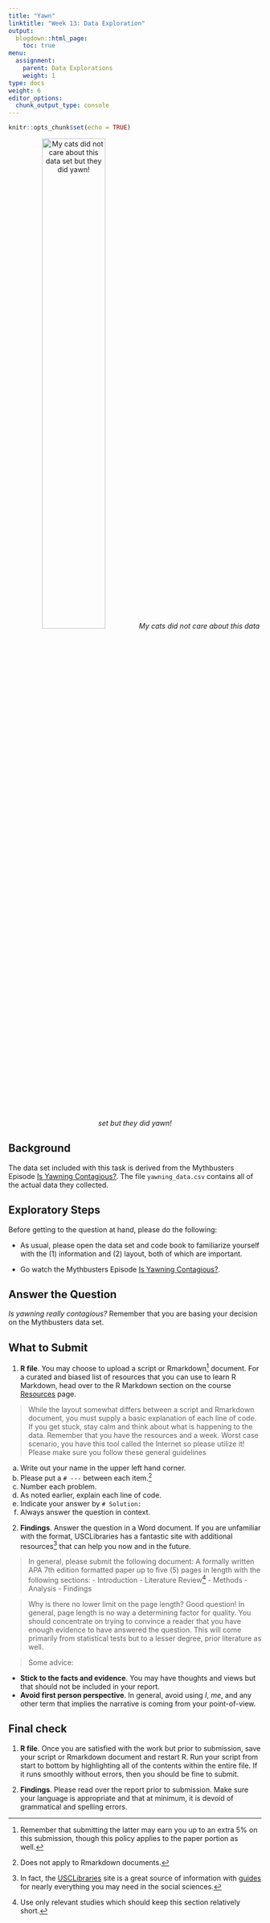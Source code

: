 ```yaml
---
title: "Yawn"
linktitle: "Week 13: Data Exploration"
output:
  blogdown::html_page:
    toc: true
menu:
  assignment:
    parent: Data Explorations
    weight: 1
type: docs
weight: 6
editor_options: 
  chunk_output_type: console
---
```


```r
knitr::opts_chunk$set(echo = TRUE)

```


<center>
![My cats did not care about this data set but they did yawn!](/img/tasks/cats.png){#id .class width=50% height=50%}
*My cats did not care about this data set but they did yawn!*
</center>


## Background
The data set included with this task is derived from the Mythbusters Episode [Is Yawning Contagious?](https://go.discovery.com/tv-shows/mythbusters/videos/is-yawning-contagious-2){target="_blank"}. The file `yawning_data.csv` contains all of the actual data they collected.

## Exploratory Steps
Before getting to the question at hand, please do the following:

- As usual, please open the data set and code book to familiarize yourself with the (1) information and (2) layout, both of which are important. 

- Go watch the Mythbusters Episode [Is Yawning Contagious?](https://go.discovery.com/tv-shows/mythbusters/videos/is-yawning-contagious-2){target="_blank"}.

## Answer the Question
*Is yawning really contagious?* Remember that you are basing your decision on the Mythbusters data set.

## What to Submit
1. **R file**. You may choose to upload a script or Rmarkdown^[Remember that submitting the latter may earn you up to an extra 5% on this submission, though this policy applies to the paper portion as well.] document. For a curated and biased list of resources that you can use to learn R Markdown, head over to the R Markdown section on the course [Resources](https://edp613.theoreticalphysed.com/resource/rmarkdown/#learning-r-markdown-1){target="_blank"} page.

> While the layout somewhat differs between a script and Rmarkdown document, you must supply a basic explanation of each line of code. If you get stuck, stay calm and think about what is happening to the data. Remember that you have the resources and a week. Worst case scenario, you have this tool called the Internet so please utilize it! Please make sure you follow these general guidelines


  a. Write out your name in the upper left hand corner.
  b. Please put a `# ---` between each item.^[Does not apply to Rmarkdown documents.]
  c. Number each problem.
  d. As noted earlier, explain each line of code.
  e. Indicate your answer by `# Solution:` 
  f. Always answer the question in context.

2. **Findings**. Answer the question in a Word document. If you are unfamiliar with the format, USCLibraries has a fantastic site with additional resources^[In fact, the [USCLibraries](https://libguides.usc.edu/APA7th){target="_blank"} site is a great source of information with [guides](https://libguides.usc.edu/){target="_blank"} for nearly everything you may need in the social sciences.] that can help you now and in the future.

> In general, please submit the following document:
A formally written APA 7th edition formatted paper up to five (5) pages in length with the following sections:
  - Introduction
  - Literature Review^[Use only relevant studies which should keep this section relatively short.]
  - Methods
  - Analysis
  - Findings
  
> Why is there no lower limit on the page length? Good question! In general, page length is no way a determining factor for quality. You should concentrate on trying to convince a reader that you have enough evidence to have answered the question. This will come primarily from statistical tests but to a lesser degree, prior literature as well.

> Some advice:

  - **Stick to the facts and evidence**. You may have thoughts and views but that should not be included in your report.
  - **Avoid first person perspective**. In general, avoid using *I*, *me*, and any other term that implies the narrative is coming from your point-of-view. 

## Final check

1. **R file**. Once you are satisfied with the work but prior to submission, save your script or Rmarkdown document and restart R. Run your script from start to bottom by highlighting all of the contents within the entire file. If it runs smoothly without errors, then you should be fine to submit.

2. **Findings**. Please read over the report prior to submission. Make sure your language is appropriate and that at minimum, it is devoid of grammatical and spelling errors.

